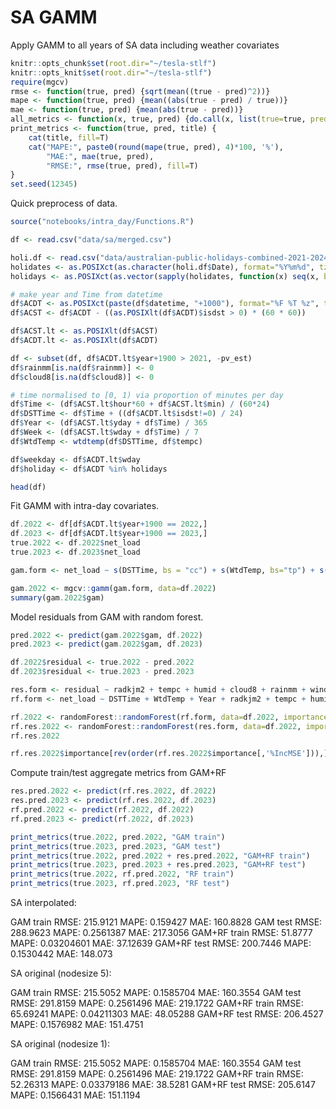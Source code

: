 
# SA GAMM
Apply GAMM to all years of SA data including weather covariates

```r
knitr::opts_chunk$set(root.dir="~/tesla-stlf")
knitr::opts_knit$set(root.dir="~/tesla-stlf")
require(mgcv)
rmse <- function(true, pred) {sqrt(mean((true - pred)^2))}
mape <- function(true, pred) {mean((abs(true - pred) / true))}
mae <- function(true, pred) {mean(abs(true - pred))}
all_metrics <- function(x, true, pred) {do.call(x, list(true=true, pred=pred))}
print_metrics <- function(true, pred, title) {
    cat(title, fill=T)
    cat("MAPE:", paste0(round(mape(true, pred), 4)*100, '%'),
        "MAE:", mae(true, pred),
        "RMSE:", rmse(true, pred), fill=T)
}
set.seed(12345)
```

Quick preprocess of data.

```r
source("notebooks/intra_day/Functions.R")

df <- read.csv("data/sa/merged.csv")

holi.df <- read.csv("data/australian-public-holidays-combined-2021-2024.csv")
holidates <- as.POSIXct(as.character(holi.df$Date), format="%Y%m%d", tz="Australia/South")
holidays <- as.POSIXct(as.vector(sapply(holidates, function(x) seq(x, by=1800, length.out=48))), tz="Australia/South")

# make year and Time from datetime
df$ACDT <- as.POSIXct(paste(df$datetime, "+1000"), format="%F %T %z", tz="Australia/South")
df$ACST <- df$ACDT - ((as.POSIXlt(df$ACDT)$isdst > 0) * (60 * 60))

df$ACST.lt <- as.POSIXlt(df$ACST)
df$ACDT.lt <- as.POSIXlt(df$ACDT)

df <- subset(df, df$ACDT.lt$year+1900 > 2021, -pv_est)
df$rainmm[is.na(df$rainmm)] <- 0
df$cloud8[is.na(df$cloud8)] <- 0

# time normalised to [0, 1) via proportion of minutes per day
df$Time <- (df$ACST.lt$hour*60 + df$ACST.lt$min) / (60*24)
df$DSTTime <- df$Time + ((df$ACDT.lt$isdst!=0) / 24)
df$Year <- (df$ACST.lt$yday + df$Time) / 365
df$Week <- (df$ACST.lt$wday + df$Time) / 7
df$WtdTemp <- wtdtemp(df$DSTTime, df$tempc)

df$weekday <- df$ACDT.lt$wday
df$holiday <- df$ACDT %in% holidays

head(df)
```

Fit GAMM with intra-day covariates.

```r
df.2022 <- df[df$ACDT.lt$year+1900 == 2022,]
df.2023 <- df[df$ACDT.lt$year+1900 == 2023,]
true.2022 <- df.2022$net_load
true.2023 <- df.2023$net_load

gam.form <- net_load ~ s(DSTTime, bs = "cc") + s(WtdTemp, bs="tp") + s(Year, bs = "tp")

gam.2022 <- mgcv::gamm(gam.form, data=df.2022)
summary(gam.2022$gam)
```

Model residuals from GAM with random forest.

```r
pred.2022 <- predict(gam.2022$gam, df.2022)
pred.2023 <- predict(gam.2022$gam, df.2023)

df.2022$residual <- true.2022 - pred.2022
df.2023$residual <- true.2023 - pred.2023

res.form <- residual ~ radkjm2 + tempc + humid + cloud8 + rainmm + windk + wdir + weekday + holiday
rf.form <- net_load ~ DSTTime + WtdTemp + Year + radkjm2 + tempc + humid + cloud8 + rainmm + windk + wdir + weekday + holiday

rf.2022 <- randomForest::randomForest(rf.form, data=df.2022, importance=T)
rf.res.2022 <- randomForest::randomForest(res.form, data=df.2022, importance=T)
rf.res.2022
```

```r
rf.res.2022$importance[rev(order(rf.res.2022$importance[,'%IncMSE'])),]
```


Compute train/test aggregate metrics from GAM+RF

```r
res.pred.2022 <- predict(rf.res.2022, df.2022)
res.pred.2023 <- predict(rf.res.2022, df.2023)
rf.pred.2022 <- predict(rf.2022, df.2022)
rf.pred.2023 <- predict(rf.2022, df.2023)

print_metrics(true.2022, pred.2022, "GAM train")
print_metrics(true.2023, pred.2023, "GAM test")
print_metrics(true.2022, pred.2022 + res.pred.2022, "GAM+RF train")
print_metrics(true.2023, pred.2023 + res.pred.2023, "GAM+RF test")
print_metrics(true.2022, rf.pred.2022, "RF train")
print_metrics(true.2023, rf.pred.2023, "RF test")
```
SA interpolated:

GAM train
RMSE: 215.9121 MAPE: 0.159427 MAE: 160.8828
GAM test
RMSE: 288.9623 MAPE: 0.2561387 MAE: 217.3056
GAM+RF train
RMSE: 51.8777 MAPE: 0.03204601 MAE: 37.12639
GAM+RF test
RMSE: 200.7446 MAPE: 0.1530442 MAE: 148.073

SA original (nodesize 5):

GAM train
RMSE: 215.5052 MAPE: 0.1585704 MAE: 160.3554
GAM test
RMSE: 291.8159 MAPE: 0.2561496 MAE: 219.1722
GAM+RF train
RMSE: 65.69241 MAPE: 0.04211303 MAE: 48.05288
GAM+RF test
RMSE: 206.4527 MAPE: 0.1576982 MAE: 151.4751

SA original (nodesize 1):

GAM train
RMSE: 215.5052 MAPE: 0.1585704 MAE: 160.3554
GAM test
RMSE: 291.8159 MAPE: 0.2561496 MAE: 219.1722
GAM+RF train
RMSE: 52.26313 MAPE: 0.03379186 MAE: 38.5281
GAM+RF test
RMSE: 205.6147 MAPE: 0.1566431 MAE: 151.1194

